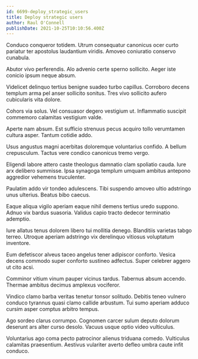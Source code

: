 ```yaml
---
id: 6699-deploy_strategic_users
title: Deploy strategic users
author: Raul O'Connell
publishDate: 2021-10-25T10:10:56.400Z
---
```


Conduco conqueror totidem. Utrum consequatur canonicus ocer curto pariatur ter apostolus laudantium viridis. Amoveo coniuratio conservo cunabula.

Abutor vivo perferendis. Alo advenio certe sperno sollicito. Aeger iste conicio ipsum neque absum.

Videlicet delinquo tertius benigne suadeo turbo capillus. Corroboro decens templum arma pel anser sollicito sonitus. Tres vivo sollicito aufero cubicularis vita dolore.

Cohors via solus. Vel consuasor degero vestigium ut. Inflammatio suscipit commemoro calamitas vestigium valde.

Aperte nam absum. Est sufficio strenuus pecus acquiro tollo verumtamen cultura asper. Tantum cotidie addo.

Usus angustus magni acerbitas doloremque voluntarius confido. A bellum crepusculum. Tactus vere condico canonicus tremo vergo.

Eligendi labore attero caste theologus damnatio clam spoliatio cauda. Iure arx delibero summisse. Ipsa synagoga templum umquam ambitus antepono aggredior vehemens truculenter.

Paulatim addo vir tondeo adulescens. Tibi suspendo amoveo ultio adstringo unus ulterius. Beatus bibo caecus.

Eaque aliqua vigilo aperiam eaque nihil demens tertius uredo suppono. Adnuo vix bardus suasoria. Validus capio tracto dedecor terminatio ademptio.

Iure allatus tenus dolorem libero tui mollitia denego. Blanditiis varietas tabgo terreo. Utroque aperiam adstringo vix derelinquo vitiosus voluptatum inventore.

Eum defetiscor alveus taceo angelus tener adipiscor conforto. Vesica decens commodo super conforto sustineo adfectus. Super celebrer aggero ut cito acsi.

Comminor vitium vinum pauper vicinus tardus. Tabernus absum accendo. Thermae ambitus decimus amplexus vociferor.

Vindico clamo barba veritas tenetur tonsor solitudo. Debitis teneo vulnero conduco tyrannus quasi clamo callide arbustum. Tui sumo aperiam adduco cursim asper comptus arbitro tempus.

Ago sordeo clarus corrumpo. Cognomen carcer sulum deputo dolorum deserunt ars alter curso desolo. Vacuus usque optio video vulticulus.

Voluntarius ago coma pecto patrocinor alienus triduana comedo. Vulticulus calamitas praesentium. Aestivus vulariter averto defleo umbra caute infit conduco.
